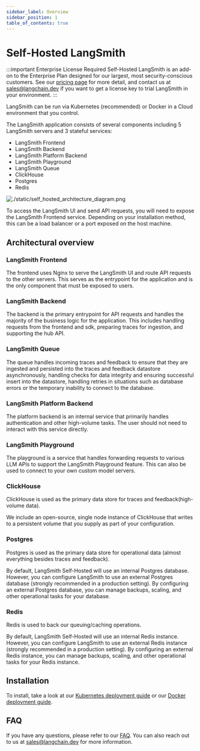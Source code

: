 ```yaml
---
sidebar_label: Overview
sidebar_position: 1
table_of_contents: true
---
```


# Self-Hosted LangSmith

:::important Enterprise License Required
Self-Hosted LangSmith is an add-on to the Enterprise Plan designed for our largest, most security-conscious customers. See our [pricing page](https://www.langchain.com/pricing) for more detail, and contact us at sales@langchain.dev if you want to get a license key to trial LangSmith in your environment.
:::

LangSmith can be run via Kubernetes (recommended) or Docker in a Cloud environment that you control.

The LangSmith application consists of several components including 5 LangSmith servers and 3 stateful services:

- LangSmith Frontend
- LangSmith Backend
- LangSmith Platform Backend
- LangSmith Playground
- LangSmith Queue
- ClickHouse
- Postgres
- Redis

![./static/self_hosted_architecture_diagram.png](./static/self_hosted_architecture_diagram.png)

To access the LangSmith UI and send API requests, you will need to expose the LangSmith Frontend service. Depending on your installation method, this can be a load balancer or a port exposed on the host machine.

## Architectural overview

### LangSmith Frontend

The frontend uses Nginx to serve the LangSmith UI and route API requests to the other servers. This serves as the entrypoint for the application and is the only component that must be exposed to users.

### LangSmith Backend

The backend is the primary entrypoint for API requests and handles the majority of the business logic for the application. This includes handling requests from the frontend and sdk, preparing traces for ingestion, and supporting the hub API.

### LangSmith Queue

The queue handles incoming traces and feedback to ensure that they are ingested and persisted into the traces and feedback datastore asynchronously, handling checks for data integrity and ensuring successful insert into the datastore, handling retries in situations such as database errors or the temporary inability to connect to the database.

### LangSmith Platform Backend

The platform backend is an internal service that primarily handles authentication and other high-volume tasks. The user should not need to interact with this service directly.

### LangSmith Playground

The playground is a service that handles forwarding requests to various LLM APIs to support the LangSmith Playground feature. This can also be used to connect to your own custom model servers.

### ClickHouse

ClickHouse is used as the primary data store for traces and feedback(high-volume data).

We include an open-source, single node instance of ClickHouse that writes to a persistent volume that you supply as part of your configuration.

### Postgres

Postgres is used as the primary data store for operational data (almost everything besides traces and feedback).

By default, LangSmith Self-Hosted will use an internal Postgres database. However, you can configure LangSmith to use an external Postgres database (strongly recommended in a production setting). By configuring an external Postgres database, you can manage backups, scaling, and other operational tasks for your database.

### Redis

Redis is used to back our queuing/caching operations.

By default, LangSmith Self-Hosted will use an internal Redis instance. However, you can configure LangSmith to use an external Redis instance (strongly recommended in a production setting). By configuring an external Redis instance, you can manage backups, scaling, and other operational tasks for your Redis instance.

## Installation

To install, take a look at our [Kubernetes deployment guide](/self_hosting/installation/kubernetes) or our [Docker deployment guide](/self_hosting/installation/docker).

## FAQ

If you have any questions, please refer to our [FAQ](/self_hosting/faq). You can also reach out to us at sales@langchain.dev for more information.
